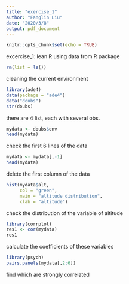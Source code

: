 ```yaml
---
title: "exercise_1"
author: "Fanglin Liu"
date: "2020/3/8"
output: pdf_document
---
```


```r
knitr::opts_chunk$set(echo = TRUE)
```

excercise_1: lean R using data from R package

```r
rm(list = ls())
```

cleaning the current environment

```r
library(ade4)
data(package = "ade4")
data("doubs")
str(doubs)
```

there are 4 list, each with several obs.

```r
mydata <- doubs$env
head(mydata)
```

check the first 6 lines of the data 

```r
mydata <- mydata[,-1]
head(mydata)
```

delete the first column of the data

```r
hist(mydata$alt,
     col = "green",
     main = "altitude distribution",
     xlab = "altitude")
```

check the distribution of the variable of altitude

```r
library(corrplot)
res1 <- cor(mydata)
res1
```

calculate the coefficients of these variables

```r
library(psych)
pairs.panels(mydata[,2:6])
```

find which are strongly correlated
